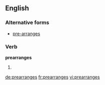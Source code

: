 ==English==

===Alternative forms===
* [[pre-arranges]]

===Verb===
'''prearranges'''

# {{en-third-person singular of|prearrange}}

[[de:prearranges]]
[[fr:prearranges]]
[[vi:prearranges]]